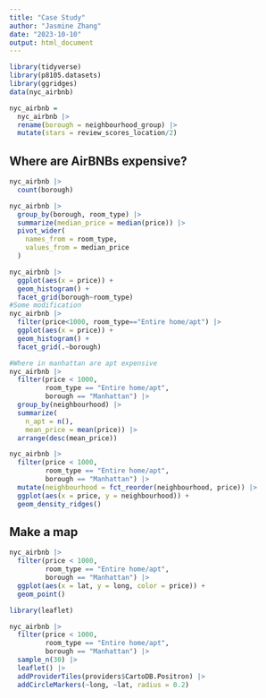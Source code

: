 ```yaml
---
title: "Case Study"
author: "Jasmine Zhang"
date: "2023-10-10"
output: html_document
---
```


```r
library(tidyverse)
library(p8105.datasets)
library(ggridges)
data(nyc_airbnb)
```

```r
nyc_airbnb =
  nyc_airbnb |> 
  rename(borough = neighbourhood_group) |> 
  mutate(stars = review_scores_location/2)
```

## Where are AirBNBs expensive?
```r
nyc_airbnb |> 
  count(borough)

nyc_airbnb |> 
  group_by(borough, room_type) |> 
  summarize(median_price = median(price)) |> 
  pivot_wider(
    names_from = room_type,
    values_from = median_price
  )
```

```r
nyc_airbnb |> 
  ggplot(aes(x = price)) +
  geom_histogram() +
  facet_grid(borough~room_type)
#Some modification
nyc_airbnb |> 
  filter(price<1000, room_type=="Entire home/apt") |>  
  ggplot(aes(x = price)) +
  geom_histogram() +
  facet_grid(.~borough)
```
```r
#Where in manhattan are apt expensive
nyc_airbnb |> 
  filter(price < 1000,
         room_type == "Entire home/apt",
         borough == "Manhattan") |> 
  group_by(neighbourhood) |> 
  summarize(
    n_apt = n(),
    mean_price = mean(price)) |> 
  arrange(desc(mean_price))
```
```r
nyc_airbnb |> 
  filter(price < 1000,
         room_type == "Entire home/apt",
         borough == "Manhattan") |> 
  mutate(neighbourhood = fct_reorder(neighbourhood, price)) |> 
  ggplot(aes(x = price, y = neighbourhood)) +
  geom_density_ridges()
```

## Make a map
```r
nyc_airbnb |> 
  filter(price < 1000,
         room_type == "Entire home/apt",
         borough == "Manhattan") |> 
  ggplot(aes(x = lat, y = long, color = price)) +
  geom_point()
```

```r
library(leaflet)
```


```r
nyc_airbnb |> 
  filter(price < 1000,
         room_type == "Entire home/apt",
         borough == "Manhattan") |> 
  sample_n(30) |> 
  leaflet() |> 
  addProviderTiles(providers$CartoDB.Positron) |> 
  addCircleMarkers(~long, ~lat, radius = 0.2)
```

